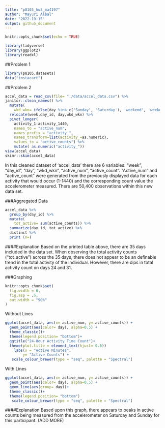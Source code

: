 ```yaml
---
title: "p8105_hw3_ma4197"
author: "Mayuri Albal"
date: "2022-10-15"
output: github_document
---
```


```r
knitr::opts_chunk$set(echo = TRUE)
```

```r
library(tidyverse)
library(ggplot2)
library(readxl)
```

##Problem 1
```r
library(p8105.datasets)
data("instacart")
```


##Problem 2

```r
accel_data = read_csv(file= "./data/accel_data.csv") %>%
janitor::clean_names() %>%
  mutate(
    wkd_wkn= ifelse(day %in% c('Sunday', 'Saturday'), 'weekend', 'weekday')) %>% 
  relocate(week,day_id, day,wkd_wkn) %>%
  pivot_longer(
    activity_1:activity_1440,
    names_to = "active_num",
    names_prefix = "activity_",
    names_transform=list(activity_=as.numeric),
    values_to = "active_counts") %>% 
    mutate( as.numeric("activity_"))
view(accel_data)
skimr::skim(accel_data)
```
In this cleaned dataset of 'accel_data' there are 6 variables: "week", "day_id", "day",
"wkd_wkn", "active_num", "active_count". "Active_num" and "active_count" were generated
from the previously displayed data for each activity that would occur (1-1440) and the 
corresponding count value the accelerometer measured. There are 50,400 observations within
this new data set.


###Aggregated Data
```r
accel_data %>% 
  group_by(day_id) %>% 
  mutate(
    tot_active= sum(active_counts)) %>% 
  summarize(day_id, tot_active) %>% 
  distinct %>% 
  print (n=)
```

####Explanation
Based on the printed table above, there are 35 days included in the data set. When observing
the total activity counts ("tot_active") across the 35 days, there does not appear to be
an definable trend in the total activity of the individual. However, there are dips in total
activity count on days 24 and 31.

###Graphing

```r
knitr::opts_chunk$set(
  fig.width = 6,
  fig.asp = .6,
  out.width = "90%"
)
```

Without Lines
```r
ggplot(accel_data, aes(x= active_num, y= active_counts)) +
  geom_point(aes(color= day), alpha=0.5) +
  theme_classic()+ 
  theme(legend.position= "bottom")+
  ggtitle("24-Hour Activity Time Count")+
  theme(plot.title = element_text(hjust= 0.5))
    labs(x = "Active Minutes",
        y= "Active Counts") +
   scale_colour_brewer(type = "seq", palette = "Spectral")
```
With Lines

```r
ggplot(accel_data, aes(x= active_num, y= active_counts)) +
  geom_point(aes(color= day), alpha=0.5) +
  geom_line(aes(group= day))+
  theme_classic()+ 
  theme(legend.position= "bottom")
   scale_colour_brewer(type = "seq", palette = "Spectral")
```


####Explanation
Based upon this graph, there appears to peaks in active counts being measured from the
accelerometer on Saturday and Sunday for this participant. (ADD MORE)


